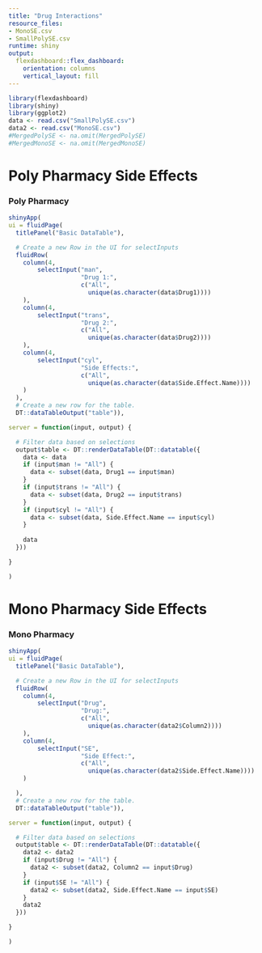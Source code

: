 ---
title: "Drug Interactions"
resource_files:
- MonoSE.csv
- SmallPolySE.csv
runtime: shiny
output:
  flexdashboard::flex_dashboard:
    orientation: columns
    vertical_layout: fill
---

```{r setup, include=FALSE}
library(flexdashboard)
library(shiny)
library(ggplot2)
data <- read.csv("SmallPolySE.csv")
data2 <- read.csv("MonoSE.csv")
#MergedPolySE <- na.omit(MergedPolySE)
#MergedMonoSE <- na.omit(MergedMonoSE)
```

Poly Pharmacy Side Effects
=======================================================================

### Poly Pharmacy

```{r}
shinyApp(
ui = fluidPage(
  titlePanel("Basic DataTable"),

  # Create a new Row in the UI for selectInputs
  fluidRow(
    column(4,
        selectInput("man",
                    "Drug 1:",
                    c("All",
                      unique(as.character(data$Drug1))))
    ),
    column(4,
        selectInput("trans",
                    "Drug 2:",
                    c("All",
                      unique(as.character(data$Drug2))))
    ),
    column(4,
        selectInput("cyl",
                    "Side Effects:",
                    c("All",
                      unique(as.character(data$Side.Effect.Name))))
    )
  ),
  # Create a new row for the table.
  DT::dataTableOutput("table")),

server = function(input, output) {

  # Filter data based on selections
  output$table <- DT::renderDataTable(DT::datatable({
    data <- data
    if (input$man != "All") {
      data <- subset(data, Drug1 == input$man)
    }
    if (input$trans != "All") {
      data <- subset(data, Drug2 == input$trans)
    }
    if (input$cyl != "All") {
      data <- subset(data, Side.Effect.Name == input$cyl)
    }
    
    data
  }))

}

)

```

Mono Pharmacy Side Effects
=======================================================================

### Mono Pharmacy

```{r}
shinyApp(
ui = fluidPage(
  titlePanel("Basic DataTable"),

  # Create a new Row in the UI for selectInputs
  fluidRow(
    column(4,
        selectInput("Drug",
                    "Drug:",
                    c("All",
                      unique(as.character(data2$Column2))))
    ),
    column(4,
        selectInput("SE",
                    "Side Effect:",
                    c("All",
                      unique(as.character(data2$Side.Effect.Name))))
    )

  ),
  # Create a new row for the table.
  DT::dataTableOutput("table")),

server = function(input, output) {

  # Filter data based on selections
  output$table <- DT::renderDataTable(DT::datatable({
    data2 <- data2
    if (input$Drug != "All") {
      data2 <- subset(data2, Column2 == input$Drug)
    }
    if (input$SE != "All") {
      data2 <- subset(data2, Side.Effect.Name == input$SE)
    }
    data2
  }))

}

)

```